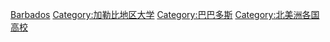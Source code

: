 [[Category:各国大学|Barbados]]
[[Category:加勒比地区大学|Category:加勒比地区大学]]
[[Category:巴巴多斯|Category:巴巴多斯]]
[[Category:北美洲各国高校|Category:北美洲各国高校]]
